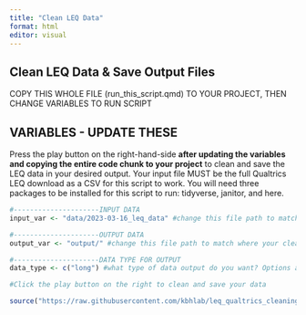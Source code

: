 ```yaml
---
title: "Clean LEQ Data"
format: html
editor: visual
---
```


## Clean LEQ Data & Save Output Files

COPY THIS WHOLE FILE (run_this_script.qmd) TO YOUR PROJECT, THEN CHANGE VARIABLES TO RUN SCRIPT

## VARIABLES - UPDATE THESE

Press the play button on the right-hand-side **after updating the variables and copying the entire code chunk to your project** to clean and save the LEQ data in your desired output. Your input file MUST be the full Qualtrics LEQ download as a CSV for this script to work. You will need three packages to be installed for this script to run: tidyverse, janitor, and here.

```r
#---------------------INPUT DATA
input_var <- "data/2023-03-16_leq_data" #change this file path to match where your data is located and the file name WITHOUT the file extension. This is the data exported from the LEQ on Qualtrics as a CSV file.

#---------------------OUTPUT DATA
output_var <- "output/" #change this file path to match where your cleaned data should be saved. This is JUST the folder name, the file name will be created in the script.

#---------------------DATA TYPE FOR OUTPUT
data_type <- c("long") #what type of data output do you want? Options are: "long", which will output a dataset with one row per ID per language per situation; "wide_summary" which will output a dataset with one row per ID and only the overall language estimates (overall, cumulative, global, current for the final situation only) and no detail for each situation; "wide_detailed" which will output a dataset with one row per ID and all information for each language and each situation in its own column. You can export multiple types by using the c() function, for example: c("long", "wide_summary")

#Click the play button on the right to clean and save your data

source("https://raw.githubusercontent.com/kbhlab/leq_qualtrics_cleaning/master/scripts/source_code.R")

```

## 

